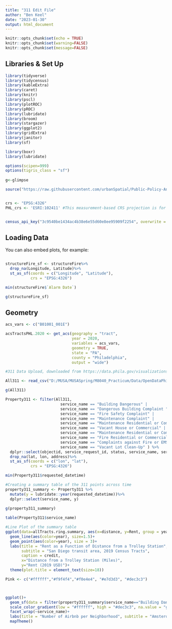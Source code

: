```yaml
---
title: "311 Edit File"
author: "Ben Keel"
date: "2023-01-30"
output: html_document
---
```


```r
knitr::opts_chunk$set(echo = TRUE)
knitr::opts_chunk$set(warning=FALSE)
knitr::opts_chunk$set(message=FALSE)

```

## Libraries & Set Up

```r

library(tidyverse)
library(tidycensus)
library(kableExtra)
library(caret)
library(knitr) 
library(pscl)
library(plotROC)
library(pROC)
library(lubridate)
library(broom)
library(stargazer)
library(ggplot2)
library(gridExtra)
library(janitor)
library(sf)

library(boxr)
library(lubridate)

options(scipen=999)
options(tigris_class = "sf")
 
g<-glimpse

source("https://raw.githubusercontent.com/urbanSpatial/Public-Policy-Analytics-Landing/master/functions.r")


crs <- "EPSG:4326"
PHL_crs <- 'ESRI:102411' #This measurement-based CRS projection is for the West Coast


census_api_key("3c9540be1434ac4b38e6e55d60e8ee95909f2254", overwrite = TRUE)

```

## Loading Data

You can also embed plots, for example:

```r



```

``` r

structureFire_sf <- structureFire%>%
  drop_na(Longitude, Latitude)%>%
  st_as_sf(coords = c("Longitude", "Latitude"),
           crs = "EPSG:4326")

min(structureFire$`Alarm Date`)

g(structureFire_sf)

```
## Geometry
```r

acs_vars <- c("B01001_001E")

acsTractsPHL.2020 <- get_acs(geography = "tract",
                             year = 2020, 
                             variables = acs_vars, 
                             geometry = TRUE, 
                             state = "PA", 
                             county = "Philadelphia", 
                             output = "wide") 

```

```r

#311 Data Upload, downloaded from https://data.phila.gov/visualizations/311-requests/

All311 <- read_csv("D:/MUSA/MUSASpring/M8040_Practicum/Data/OpenDataPhilly-311Calls.csv")

g(All311)

```


``` r

Property311 <- filter(All311, 
                        service_name == "Building Dangerous" |  
                        service_name == "Dangerous Building Complaint " |  
                        service_name == "Fire Safety Complaint" | 
                        service_name == "Maintenance Complaint" |
                        service_name == "Maintenance Residential or Commercial" |
                        service_name == "Vacant House or Commercial" |
                        service_name == "Maintenance Residential or Commercial" |
                        service_name == "Fire Residential or Commercial" |
                        service_name == "Complaints against Fire or EMS" |
                        service_name == "Vacant Lot Clean-Up" ) %>%
  dplyr::select(objectid, service_request_id, status, service_name, service_code, requested_datetime, agency_responsible, address, zipcode, lat, lon)%>%
  drop_na(lat, lon, address)%>%
  st_as_sf(coords = c("lon", "lat"),
           crs = "EPSG:4326")

min(Property311$requested_datetime)

```


``` r

#Creating a summary table of the 311 points across time
property311_summary <- Property311 %>%
  mutate(y = lubridate::year(requested_datetime))%>%
  dplyr::select(service_name, y)
  
g(property311_summary)  

table(Property311$service_name)

#Line Plot of the summary table 
ggplot(data=allTracts.ring.summary, aes(x=distance, y=Rent, group = year),)+
  geom_line(aes(color=year), size=1.5)+
  geom_point(aes(color=year), size = 3)+  
  labs(title = "Rent as a Function of Distance from a Trolley Station", 
       subtitle = "San Diego transit area, 2019 Census Tracts", 
       caption = credit,
       x="Distance from a Trolley Station (Miles)",
       y="Rent (2019 USD)")+
  theme(plot.title = element_text(size=18))

Pink <- c("#ffffff","#f9f4f4","#f0e4e4", "#e7d3d3", "#dec3c3")



ggplot()+
  geom_sf(data = filter(property311_summary$service_name=="Building Dangerous", aes(fill=y), alpha=0.5, color=NULL) +
  scale_color_gradient(low = "#ffffff", high = "#dec3c3", na.value = "grey50")+
  facet_wrap(~service_name)+
  labs(title = "Number of Airbnb per Neighborhood", subtitle = "Amsterdam, NL; 2018")+
  mapTheme()




```